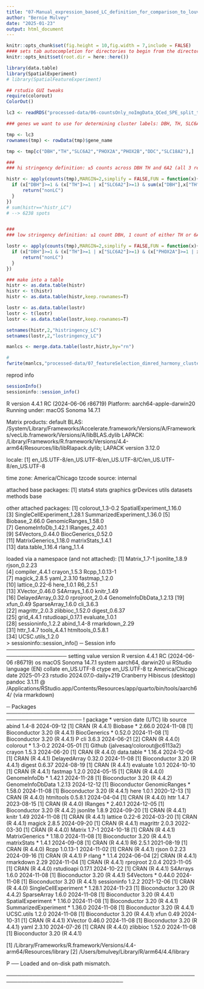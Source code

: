 ```yaml
---
title: "07-Manual_expression_based_LC_definition_for_comparison_to_louvain"
author: "Bernie Mulvey"
date: "2025-01-23"
output: html_document
---
```


```r
knitr::opts_chunk$set(fig.height = 10,fig.width = 7,include = FALSE)
#### sets tab autocompletion for directories to begin from the directory containing the .Rproj session, instead of the script's directory if different
knitr::opts_knit$set(root.dir = here::here())

library(data.table)
library(SpatialExperiment)
# library(SpatialFeatureExperiment)

## rstudio GUI tweaks
require(colorout)
ColorOut()
```

```r
lc3 <- readRDS("processed-data/06-countsOnly_noImgData_QCed_SPE_split_to_tissSections.RDS")

### genes we want to use for determining cluster labels: DBH, TH, SLC6A2, PHOX2A, PHOX2B, DDC, SLC18A2

tmp <- lc3
rownames(tmp) <- rowData(tmp)$gene_name

tmp <- tmp[c("DBH","TH","SLC6A2","PHOX2A","PHOX2B","DDC","SLC18A2"),]

###
### hi stringency definition: ≥5 counts across DBH TH and 6A2 (all 3 required), and two counts among any others

histr <- apply(counts(tmp),MARGIN=2,simplify = FALSE,FUN = function(x){
  if (x["DBH"]>=1 & (x["TH"]>=1 | x["SLC6A2"]>=1) & sum(x["DBH"],x["TH"],x["SLC6A2"])>=5 & sum(x["PHOX2A"], x["PHOX2B"], x["DDC"], x["SLC18A2"])>=2){return("histr_LC")} else{
      return("nonLC")
  }
})
# sum(histr=="histr_LC")
# --> 6238 spots


###
### low stringency definition: ≥1 count DBH, 1 count of either TH or 6A2, and one count among any others

lostr <- apply(counts(tmp),MARGIN=2,simplify = FALSE,FUN = function(x){
  if (x["DBH"]>=1 & (x["TH"]>=1 | x["SLC6A2"]>=1) & (x["PHOX2A"]>=1 | x["PHOX2B"]>=1 | x["DDC"]>=1 | x["SLC18A2"]>=1)){return("lowstr_LC")} else{
      return("nonLC")
  }
})

### make into a table
histr <- as.data.table(histr)
histr <- t(histr)
histr <- as.data.table(histr,keep.rownames=T)

lostr <- as.data.table(lostr)
lostr <- t(lostr)
lostr <- as.data.table(lostr,keep.rownames=T)

setnames(histr,2,"histringency_LC")
setnames(lostr,2,"lostringency_LC")

manlcs <- merge.data.table(lostr,histr,by="rn")

#
fwrite(manlcs,"processed-data/07_featureSelection_dimred_harmony_clustering/07_manual_expression_defined_LC.txt",sep='\t',quote=F)

```

reprod info
```r
sessionInfo()
sessioninfo::session_info()
```
R version 4.4.1 RC (2024-06-06 r86719)
Platform: aarch64-apple-darwin20
Running under: macOS Sonoma 14.7.1

Matrix products: default
BLAS:   /System/Library/Frameworks/Accelerate.framework/Versions/A/Frameworks/vecLib.framework/Versions/A/libBLAS.dylib 
LAPACK: /Library/Frameworks/R.framework/Versions/4.4-arm64/Resources/lib/libRlapack.dylib;  LAPACK version 3.12.0

locale:
[1] en_US.UTF-8/en_US.UTF-8/en_US.UTF-8/C/en_US.UTF-8/en_US.UTF-8

time zone: America/Chicago
tzcode source: internal

attached base packages:
[1] stats4    stats     graphics  grDevices utils     datasets  methods   base     

other attached packages:
 [1] colorout_1.3-0.2            SpatialExperiment_1.16.0   
 [3] SingleCellExperiment_1.28.1 SummarizedExperiment_1.36.0
 [5] Biobase_2.66.0              GenomicRanges_1.58.0       
 [7] GenomeInfoDb_1.42.1         IRanges_2.40.1             
 [9] S4Vectors_0.44.0            BiocGenerics_0.52.0        
[11] MatrixGenerics_1.18.0       matrixStats_1.4.1          
[13] data.table_1.16.4           rlang_1.1.4                

loaded via a namespace (and not attached):
 [1] Matrix_1.7-1            jsonlite_1.8.9          rjson_0.2.23           
 [4] compiler_4.4.1          crayon_1.5.3            Rcpp_1.0.13-1          
 [7] magick_2.8.5            yaml_2.3.10             fastmap_1.2.0          
[10] lattice_0.22-6          here_1.0.1              R6_2.5.1               
[13] XVector_0.46.0          S4Arrays_1.6.0          knitr_1.49             
[16] DelayedArray_0.32.0     rprojroot_2.0.4         GenomeInfoDbData_1.2.13
[19] xfun_0.49               SparseArray_1.6.0       cli_3.6.3              
[22] magrittr_2.0.3          zlibbioc_1.52.0         digest_0.6.37          
[25] grid_4.4.1              rstudioapi_0.17.1       evaluate_1.0.1         
[28] sessioninfo_1.2.2       abind_1.4-8             rmarkdown_2.29         
[31] httr_1.4.7              tools_4.4.1             htmltools_0.5.8.1      
[34] UCSC.utils_1.2.0       
> sessioninfo::session_info()
─ Session info ──────────────────────────────────────────────────────────────────
 setting  value
 version  R version 4.4.1 RC (2024-06-06 r86719)
 os       macOS Sonoma 14.7.1
 system   aarch64, darwin20
 ui       RStudio
 language (EN)
 collate  en_US.UTF-8
 ctype    en_US.UTF-8
 tz       America/Chicago
 date     2025-01-23
 rstudio  2024.07.0-daily+219 Cranberry Hibiscus (desktop)
 pandoc   3.1.11 @ /Applications/RStudio.app/Contents/Resources/app/quarto/bin/tools/aarch64/ (via rmarkdown)

─ Packages ──────────────────────────────────────────────────────────────────────
 ! package              * version  date (UTC) lib source
   abind                  1.4-8    2024-09-12 [1] CRAN (R 4.4.1)
   Biobase              * 2.66.0   2024-11-08 [1] Bioconductor 3.20 (R 4.4.1)
   BiocGenerics         * 0.52.0   2024-11-08 [1] Bioconductor 3.20 (R 4.4.1)
 P cli                    3.6.3    2024-06-21 [2] CRAN (R 4.4.0)
   colorout             * 1.3-0.2  2024-05-01 [1] Github (jalvesaq/colorout@c6113a2)
   crayon                 1.5.3    2024-06-20 [1] CRAN (R 4.4.0)
   data.table           * 1.16.4   2024-12-06 [1] CRAN (R 4.4.1)
   DelayedArray           0.32.0   2024-11-08 [1] Bioconductor 3.20 (R 4.4.1)
   digest                 0.6.37   2024-08-19 [1] CRAN (R 4.4.1)
   evaluate               1.0.1    2024-10-10 [1] CRAN (R 4.4.1)
   fastmap                1.2.0    2024-05-15 [1] CRAN (R 4.4.0)
   GenomeInfoDb         * 1.42.1   2024-11-28 [1] Bioconductor 3.20 (R 4.4.2)
   GenomeInfoDbData       1.2.13   2024-12-12 [1] Bioconductor
   GenomicRanges        * 1.58.0   2024-11-08 [1] Bioconductor 3.20 (R 4.4.1)
   here                   1.0.1    2020-12-13 [1] CRAN (R 4.4.0)
   htmltools              0.5.8.1  2024-04-04 [1] CRAN (R 4.4.0)
   httr                   1.4.7    2023-08-15 [1] CRAN (R 4.4.0)
   IRanges              * 2.40.1   2024-12-05 [1] Bioconductor 3.20 (R 4.4.2)
   jsonlite               1.8.9    2024-09-20 [1] CRAN (R 4.4.1)
   knitr                  1.49     2024-11-08 [1] CRAN (R 4.4.1)
   lattice                0.22-6   2024-03-20 [1] CRAN (R 4.4.1)
   magick                 2.8.5    2024-09-20 [1] CRAN (R 4.4.1)
   magrittr               2.0.3    2022-03-30 [1] CRAN (R 4.4.0)
   Matrix                 1.7-1    2024-10-18 [1] CRAN (R 4.4.1)
   MatrixGenerics       * 1.18.0   2024-11-08 [1] Bioconductor 3.20 (R 4.4.1)
   matrixStats          * 1.4.1    2024-09-08 [1] CRAN (R 4.4.1)
   R6                     2.5.1    2021-08-19 [1] CRAN (R 4.4.0)
   Rcpp                   1.0.13-1 2024-11-02 [1] CRAN (R 4.4.1)
   rjson                  0.2.23   2024-09-16 [1] CRAN (R 4.4.1)
 P rlang                * 1.1.4    2024-06-04 [2] CRAN (R 4.4.1)
   rmarkdown              2.29     2024-11-04 [1] CRAN (R 4.4.1)
   rprojroot              2.0.4    2023-11-05 [1] CRAN (R 4.4.0)
   rstudioapi             0.17.1   2024-10-22 [1] CRAN (R 4.4.1)
   S4Arrays               1.6.0    2024-11-08 [1] Bioconductor 3.20 (R 4.4.1)
   S4Vectors            * 0.44.0   2024-11-08 [1] Bioconductor 3.20 (R 4.4.1)
   sessioninfo            1.2.2    2021-12-06 [1] CRAN (R 4.4.0)
   SingleCellExperiment * 1.28.1   2024-11-23 [1] Bioconductor 3.20 (R 4.4.2)
   SparseArray            1.6.0    2024-11-08 [1] Bioconductor 3.20 (R 4.4.1)
   SpatialExperiment    * 1.16.0   2024-11-08 [1] Bioconductor 3.20 (R 4.4.1)
   SummarizedExperiment * 1.36.0   2024-11-08 [1] Bioconductor 3.20 (R 4.4.1)
   UCSC.utils             1.2.0    2024-11-08 [1] Bioconductor 3.20 (R 4.4.1)
   xfun                   0.49     2024-10-31 [1] CRAN (R 4.4.1)
   XVector                0.46.0   2024-11-08 [1] Bioconductor 3.20 (R 4.4.1)
   yaml                   2.3.10   2024-07-26 [1] CRAN (R 4.4.0)
   zlibbioc               1.52.0   2024-11-08 [1] Bioconductor 3.20 (R 4.4.1)

 [1] /Library/Frameworks/R.framework/Versions/4.4-arm64/Resources/library
 [2] /Users/bmulvey/Library/R/arm64/4.4/library

 P ── Loaded and on-disk path mismatch.

─────────────────────────────────────────────────────────────────────────────────
